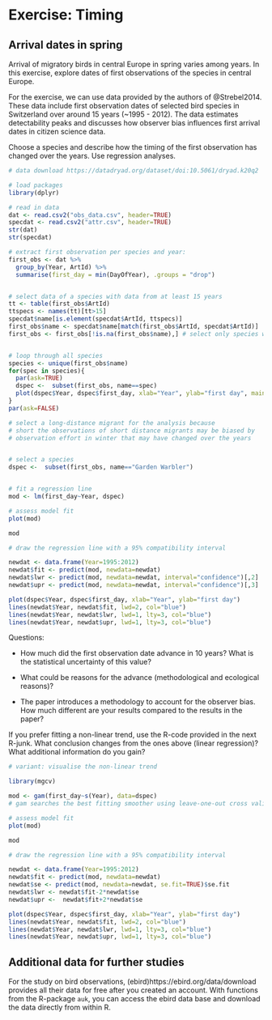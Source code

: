 # Exercise: Timing {#exctiming}

## Arrival dates in spring


Arrival of migratory birds in central Europe in spring varies among years. In this exercise, explore dates of first observations of the species in central Europe.


For the exercise, we can use data provided by the authors of @Strebel2014. These data include first observation dates of selected bird species in Switzerland over around 15 years (~1995 - 2012). The data estimates detectability peaks and discusses how observer bias influences first arrival dates in citizen science data.  

Choose a species and describe how the timing of the first observation has changed over the years. Use regression analyses.  


```r

# data download https://datadryad.org/dataset/doi:10.5061/dryad.k20q2  (source: https://besjournals.onlinelibrary.wiley.com/doi/full/10.1111/2041-210X.12175)

# load packages
library(dplyr)

# read in data
dat <- read.csv2("obs_data.csv", header=TRUE)
specdat <- read.csv2("attr.csv", header=TRUE)
str(dat)
str(specdat)

# extract first observation per species and year:
first_obs <- dat %>%
  group_by(Year, ArtId) %>%
  summarise(first_day = min(DayOfYear), .groups = "drop")


# select data of a species with data from at least 15 years
tt <- table(first_obs$ArtId)
ttspecs <- names(tt)[tt>15]
specdat$name[is.element(specdat$ArtId, ttspecs)]
first_obs$name <- specdat$name[match(first_obs$ArtId, specdat$ArtId)]
first_obs <- first_obs[!is.na(first_obs$name),] # select only species with enough data


# loop through all species
species <- unique(first_obs$name)
for(spec in species){
  par(ask=TRUE)
  dspec <-  subset(first_obs, name==spec)
  plot(dspec$Year, dspec$first_day, xlab="Year", ylab="first day", main=spec)
}
par(ask=FALSE)

# select a long-distance migrant for the analysis because 
# short the observations of short distance migrants may be biased by 
# observation effort in winter that may have changed over the years


# select a species
dspec <-  subset(first_obs, name=="Garden Warbler")


# fit a regression line
mod <- lm(first_day~Year, dspec)

# assess model fit
plot(mod)

mod

# draw the regression line with a 95% compatibility interval

newdat <- data.frame(Year=1995:2012)
newdat$fit <- predict(mod, newdata=newdat)
newdat$lwr <- predict(mod, newdata=newdat, interval="confidence")[,2]
newdat$upr <- predict(mod, newdata=newdat, interval="confidence")[,3]

plot(dspec$Year, dspec$first_day, xlab="Year", ylab="first day")
lines(newdat$Year, newdat$fit, lwd=2, col="blue")
lines(newdat$Year, newdat$lwr, lwd=1, lty=3, col="blue")
lines(newdat$Year, newdat$upr, lwd=1, lty=3, col="blue")

```


Questions:  

- How much did the first observation date advance in 10 years? What is the statistical uncertainty of this value?  

- What could be reasons for the advance (methodological and ecological reasons)?  

- The paper introduces a methodology to account for the observer bias. How much different are your results compared to the results in the paper?  

If you prefer fitting a non-linear trend, use the R-code provided in the next R-junk. What conclusion changes from the ones above (linear regression)? What additional information do you gain? 


```r
# variant: visualise the non-linear trend

library(mgcv)

mod <- gam(first_day~s(Year), data=dspec)
# gam searches the best fitting smoother using leave-one-out cross validation

# assess model fit
plot(mod)

mod

# draw the regression line with a 95% compatibility interval

newdat <- data.frame(Year=1995:2012)
newdat$fit <- predict(mod, newdata=newdat)
newdat$se <- predict(mod, newdata=newdat, se.fit=TRUE)$se.fit
newdat$lwr <- newdat$fit-2*newdat$se
newdat$upr <-  newdat$fit+2*newdat$se

plot(dspec$Year, dspec$first_day, xlab="Year", ylab="first day")
lines(newdat$Year, newdat$fit, lwd=2, col="blue")
lines(newdat$Year, newdat$lwr, lwd=1, lty=3, col="blue")
lines(newdat$Year, newdat$upr, lwd=1, lty=3, col="blue")


```



## Additional data for further studies

For the study on bird observations, (ebird)https://ebird.org/data/download provides all their data for free after you created an account. With functions from the R-package `auk`, you can access the ebird data base and download the data directly from within R.



 